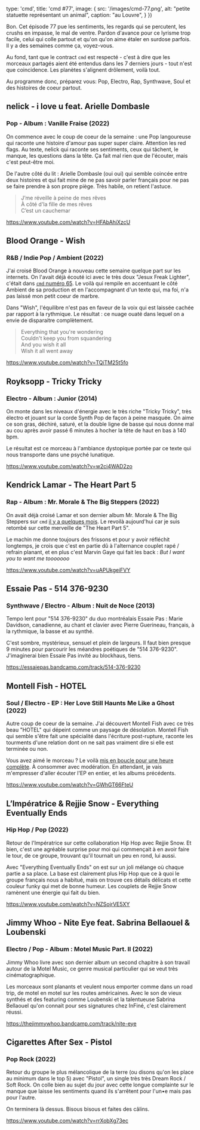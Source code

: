 

  type: 'cmd',
  title: 'cmd #77',
  image: {
    src: '/images/cmd-77.png',
    alt: "petite statuette représentant un animal",
    caption: "au Louvre",
  }
})

Bon. Cet épisode 77 pue les sentiments, les regards qui se percutent, les
crushs en impasse, le mal de ventre. Pardon d'avance pour ce lyrisme trop
facile, celui qui colle partout et qu'on qu'on aime étaler en surdose parfois.
Il y a des semaines comme ça, voyez-vous.

Au fond, tant que le contract `cmd` est respecté - c'est à dire que les
morceaux partagés aient été entendus dans les 7 derniers jours - tout n'est que
coincidence. Les planètes s'alignent drôlement, voilà tout.

Au programme donc, préparez vous: Pop, Electro, Rap, Synthwave, Soul et des
histoires de coeur partout.



## nelick - i love u feat. Arielle Dombasle

### Pop - Album : Vanille Fraise (2022)

On commence avec le coup de coeur de la semaine : une Pop langoureuse qui
raconte une histoire d'amour pas super super claire. Attention les red flags.
Au texte, nelick qui raconte ses sentiments, ceux qui tâchent, le manque, les
questions dans la tête. Ça fait mal rien que de l'écouter, mais c'est peut-être
moi.

De l'autre côté du lit : Arielle Dombasle (oui oui) qui semble coincée entre
deux histoires et qui fait mine de ne pas savoir parler français pour ne pas se
faire prendre à son propre piège. Très habile, on retient l'astuce.

> J’me réveille à peine de mes rêves <br />
> À côté d'la fille de mes rêves <br />
> C’est un cauchemar  <br />

https://www.youtube.com/watch?v=HFAbAhiXzcU


## Blood Orange - Wish

### R&B / Indie Pop / Ambient (2022)

J'ai croisé Blood Orange à nouveau cette semaine quelque part sur les internets.
On l'avait déjà écouté ici avec le très doux "Jesux Freak Lighter", c'était dans
[`cmd` numéro 65](https://cmd.wuips.com/post/2022-09-16-cmd-65). Le voilà qui
rempile en accentuant le côté Ambient de sa production et en l'accompagnant d'un
texte qui, ma foi, n'a pas laissé mon petit coeur de marbre.

Dans "Wish", l'équilibre n'est pas en faveur de la voix qui est laissée cachée
par rapport à la rythmique. Le résultat : ce nuage ouaté dans lequel on a envie
de disparaitre complètement.

> Everything that you're wondering <br />
> Couldn't keep you from squandering <br />
> And you wish it all <br />
> Wish it all went away <br />

https://www.youtube.com/watch?v=TQiTM25t5fo

## Royksopp - Tricky Tricky

### Electro - Album : Junior (2014)

On monte dans les niveaux d'énergie avec le très riche "Tricky Tricky", très
électro et jouant sur la corde Synth Pop de façon à peine masquée. On aime ce
son gras, déchiré, saturé, et la double ligne de basse qui nous donne mal au
cou après avoir passé 6 minutes à hocher la tête de haut en bas à 140 bpm.

Le résultat est ce morceau à l'ambiance dystopique portée par ce texte qui nous
transporte dans une psyché lunatique.

https://www.youtube.com/watch?v=w2ci4WAD2zo



## Kendrick Lamar - The Heart Part 5

### Rap - Album : Mr. Morale & The Big Steppers (2022)

On avait déjà croisé Lamar et son dernier album Mr. Morale & The Big Steppers
sur `cmd` [il y a quelques mois](https://cmd.wuips.com/post/2022-08-12-cmd-60).
Le revoilà aujourd'hui car je suis retombé sur cette merveille de "The Heart
Part 5".

Le machin me donne toujours des frissons et pour y avoir réfléchit longtemps,
je crois que c'est en partie dû à l'alternance couplet rapé / refrain planant,
et en plus c'est Marvin Gaye qui fait les back : _But I want you to want me
tooooooo_

https://www.youtube.com/watch?v=uAPUkgeiFVY



## Essaie Pas - 514 376-9230

### Synthwave / Electro -  Album : Nuit de Noce (2013)

Tempo lent pour "514 376-9230" du duo montréalais Essaie Pas : Marie Davidson,
canadienne, au chant et clavier avec Pierre Guerineau, français, à la
rythmique, la basse et au synthé.

C'est sombre, mystérieux, sensuel et plein de largeurs. Il faut bien presque 9
minutes pour parcourir les méandres poétiques de "514 376-9230". J'imaginerai
bien Essaie Pas invité au blockhaus, tiens.

https://essaiepas.bandcamp.com/track/514-376-9230



## Montell Fish - HOTEL

### Soul / Electro - EP : Her Love Still Haunts Me Like a Ghost (2022)

Autre coup de coeur de la semaine. J'ai découvert Montell Fish avec ce très
beau "HOTEL" qui dépeint comme un paysage de désolation. Montell Fish qui
semble s'être fait une spécialité dans l'écriture post-rupture, raconte les
tourments d'une relation dont on ne sait pas vraiment dire si elle est terminée
ou non.

Vous avez aimé le morceau ? Le voilà [mis en boucle pour une heure
complète](https://www.youtube.com/watch?v=99M58rxzeB0). À consommer avec
modération. En attendant, je vais m'empresser d'aller écouter l'EP en entier,
et les albums précédents.

https://www.youtube.com/watch?v=GWhGT66FteU



## L’Impératrice & Rejjie Snow - Everything Eventually Ends

### Hip Hop / Pop (2022)

Retour de l'Impératrice sur cette collaboration Hip Hop avec Rejjie Snow. Et
bien, c'est une agréable surprise pour moi qui commençait à en avoir faire le
tour, de ce groupe, trouvant qu'il tournait un peu en rond, lui aussi.

Avec "Everything Eventually Ends" on est sur un joli mélange où chaque partie a
sa place. La base est clairement plus Hip Hop que ce à quoi le groupe français
nous a habitué, mais on trouve ces détails délicats et cette couleur funky qui
met de bonne humeur. Les couplets de Rejjie Snow ramènent une énergie qui fait
du bien.

https://www.youtube.com/watch?v=NZSojrVE5XY



## Jimmy Whoo - Nite Eye feat. Sabrina Bellaouel & Loubenski

### Electro / Pop - Album : Motel Music Part. II (2022)

Jimmy Whoo livre avec son dernier album un second chapitre à son travail autour
de la Motel Music, ce genre musical particulier qui se veut très
cinématographique.

Les morceaux sont planants et veulent nous emporter comme dans un road trip, de
motel en motel sur les routes américaines. Avec le son de vieux synthés et des
featuring comme Loubenski et la talentueuse Sabrina Bellaouel qu'on connait
pour ses signatures chez InFiné, c'est clairement réussi.

https://thejimmywhoo.bandcamp.com/track/nite-eye



## Cigarettes After Sex - Pistol

### Pop Rock (2022)

Retour du groupe le plus mélancolique de la terre (ou disons qu'on les place au
minimum dans le top 5) avec "Pistol", un single très très Dream Rock / Soft
Rock. On colle bien au sujet du jour avec cette longue complainte sur le manque
que laisse les sentiments quand ils s'arrêtent pour l'un•e mais pas pour
l'autre.

On terminera là dessus. Bisous bisous et faites des câlins.

https://www.youtube.com/watch?v=rrXobXg73ec

